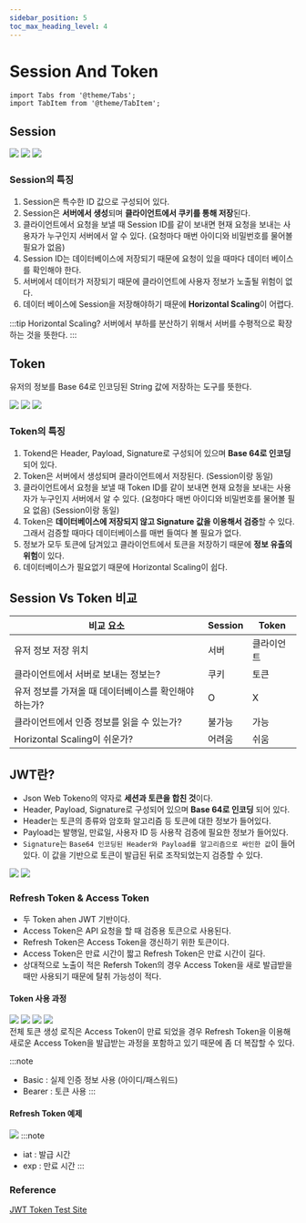 ```yaml
---
sidebar_position: 5
toc_max_heading_level: 4
---
```


# Session And Token

```mdx-code-block
import Tabs from '@theme/Tabs';
import TabItem from '@theme/TabItem';
```

## Session

<Tabs>
  <TabItem value="Session 생성">
    <img src={require("./img/session-and-token/how_to_create_session.png").default}/>
  </TabItem>
  <TabItem value="Session 사용">
    <img src={require("./img/session-and-token/how_to_use_session.png").default}/>
  </TabItem>
  <TabItem value="Flow Chart">
    <img src={require("./img/session-and-token/session_flow_chart.png").default}/>
  </TabItem>
</Tabs>

<!--
<Tabs>
    <TabItem value="Session 생성">

    ![](./img/session-and-token/how_to_create_session.png)
        
    </TabItem>

    <TabItem value="Session 사용">

    ![](./img/session-and-token/how_to_use_session.png)
        
    </TabItem>

    <TabItem value="Flow Chart">

    ![](./img/session-and-token/session_flow_chart.png)
        
    </TabItem>
</Tabs> 
-->

### Session의 특징
1. Session은 특수한 ID 값으로 구성되어 있다.
2. Session은 **서버에서 생성**되며 **클라이언트에서 쿠키를 통해 저장**된다.
3. 클라이언트에서 요청을 보낼 때 Session ID를 같이 보내면 현재 요청을 보내는 사용자가 누구인지 서버에서 알 수 있다. (요청마다 매번 아이디와 비밀번호를 물어볼 필요가 없음)
4. Session ID는 데이터베이스에 저장되기 때문에 요청이 있을 때마다 데이터 베이스를 확인해야 한다.
5. 서버에서 데이터가 저장되기 때문에 클라이언트에 사용자 정보가 노출될 위험이 없다.
6. 데이터 베이스에 Session을 저장해야하기 때문에 **Horizontal Scaling**이 어렵다.

:::tip Horizontal Scaling?
서버에서 부하를 분산하기 위해서 서버를 수평적으로 확장하는 것을 뜻한다.
:::

## Token 
유저의 정보를 Base 64로 인코딩된 String 값에 저장하는 도구를 뜻한다.

<Tabs>
  <TabItem value="Token 생성 방식">
    <img src={require("./img/session-and-token/how_to_create_token.png").default}/>
  </TabItem>
  <TabItem value="Token 사용 방식">
    <img src={require("./img/session-and-token/how_to_use_token.png").default}/>
  </TabItem>
  <TabItem value="Flow Chart">
    <img src={require("./img/session-and-token/token_flow_chart.png").default}/>
  </TabItem>
</Tabs>

### Token의 특징
1. Tokend은 Header, Payload, Signature로 구성되어 있으며 **Base 64로 인코딩** 되어 있다.
2. Token은 서버에서 생성되며 클라이언트에서 저장된다. (Session이랑 동일)
3. 클라이언트에서 요청을 보낼 때 Token ID를 같이 보내면 현재 요청을 보내는 사용자가 누구인지 서버에서 알 수 있다. (요청마다 매번 아이디와 비밀번호를 물어볼 필요 없음) (Session이랑 동일)
4. Token은 **데이터베이스에 저장되지 않고 Signature 값을 이용해서 검증**할 수 있다. 그래서 검증할 때마다 데이터베이스를 매번 들여다 볼 필요가 없다.
5. 정보가 모두 토큰에 담겨있고 클라이언트에서 토큰을 저장하기 때문에 **정보 유출의 위험**이 있다.
6. 데이터베이스가 필요없기 때문에 Horizontal Scaling이 쉽다.


## Session Vs Token 비교 

| 비교 요소 | Session | Token | 
| --- | --- | --- |
| 유저 정보 저장 위치 | 서버 | 클라이언트 |
| 클라이언트에서 서버로 보내는 정보는? | 쿠키 | 토큰 |
| 유저 정보를 가져올 때 데이터베이스를 확인해야 하는가? | O | X |
| 클라이언트에서 인증 정보를 읽을 수 있는가? | 불가능 | 가능 | 
| Horizontal Scaling이 쉬운가? | 어려움 | 쉬움 |

## JWT란?
- Json Web Tokeno의 약자로 **세션과 토큰을 합친 것**이다.
- Header, Payload, Signature로 구성되어 있으며 **Base 64로 인코딩** 되어 있다.
- Header는 토큰의 종류와 암호화 알고리즘 등 토큰에 대한 정보가 들어있다.
- Payload는 발행일, 만료일, 사용자 ID 등 사용작 검증에 필요한 정보가 들어있다.
- `Signature`는 `Base64 인코딩된 Header와 Payload를 알고리즘으로 싸인한 값`이 들어있다. 이 값을 기반으로 토큰이 발급된 뒤로 조작되었는지 검증할 수 있다.

<Tabs>
  <TabItem value="JWT 예시">
    <img src={require("./img/session-and-token/jwt_example.png").default}/>
  </TabItem>
  <TabItem value="JWT TO JSON">
    <img src={require("./img/session-and-token/jwt_to_json.png").default}/>
  </TabItem>
</Tabs>

### Refresh Token & Access Token
- 두 Token ahen JWT 기반이다.
- Access Token은 API 요청을 할 때 검증용 토큰으로 사용된다.
- Refresh Token은 Access Token을 갱신하기 위한 토큰이다.
- Access Token은 만료 시간이 짧고 Refresh Token은 만료 시간이 길다.
- 상대적으로 노출이 적은 Refersh Token의 경우 Access Token을 새로 발급받을 때만 사용되기 때문에 탈취 가능성이 적다.

#### Token 사용 과정

<Tabs>
  <TabItem value="토큰 발급 과정">
    <img src={require("./img/session-and-token/token_issuance_precess.png").default}/>
  </TabItem>
  <TabItem value="Refresh Token 사용 과정">
    <img src={require("./img/session-and-token/process_for_using_refresh_token.png").default}/>
  </TabItem>
  <TabItem value="Access Token 사용 과정">
    <img src={require("./img/session-and-token/process_for_using_access_token.png").default}/>
  </TabItem>
  <TabItem value="전체 토큰 생성 로직">
    <img src={require("./img/session-and-token/full_token_issuance_precess.png").default}/>
    <div>전체 토큰 생성 로직은 Access Token이 만료 되었을 경우 Refresh Token을 이용해 새로운 Access Token을 발급받는 과정을 포함하고 있기 때문에 좀 더 복잡할 수 있다.</div>
  </TabItem>
</Tabs>

:::note
- Basic : 실제 인증 정보 사용 (아이디/패스워드)
- Bearer : 토큰 사용
:::

#### Refresh Token 예제
![](./img/session-and-token/refresh_token_exam.png)
:::note
- iat : 발급 시간
- exp : 만료 시간
:::

### Reference
[JWT Token Test Site](https://jwt.io/)

